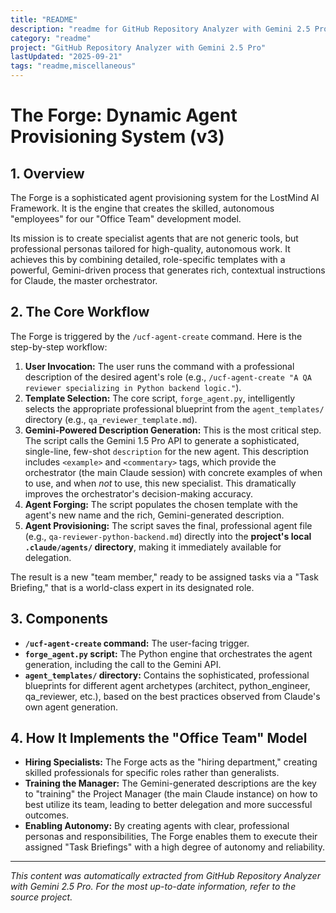 ```yaml
---
title: "README"
description: "readme for GitHub Repository Analyzer with Gemini 2.5 Pro"
category: "readme"
project: "GitHub Repository Analyzer with Gemini 2.5 Pro"
lastUpdated: "2025-09-21"
tags: "readme,miscellaneous"
---
```


# The Forge: Dynamic Agent Provisioning System (v3)

## 1. Overview

The Forge is a sophisticated agent provisioning system for the LostMind AI Framework. It is the engine that creates the skilled, autonomous "employees" for our "Office Team" development model.

Its mission is to create specialist agents that are not generic tools, but professional personas tailored for high-quality, autonomous work. It achieves this by combining detailed, role-specific templates with a powerful, Gemini-driven process that generates rich, contextual instructions for Claude, the master orchestrator.

## 2. The Core Workflow

The Forge is triggered by the `/ucf-agent-create` command. Here is the step-by-step workflow:

1.  **User Invocation:** The user runs the command with a professional description of the desired agent's role (e.g., `/ucf-agent-create "A QA reviewer specializing in Python backend logic."`).
2.  **Template Selection:** The core script, `forge_agent.py`, intelligently selects the appropriate professional blueprint from the `agent_templates/` directory (e.g., `qa_reviewer_template.md`).
3.  **Gemini-Powered Description Generation:** This is the most critical step. The script calls the Gemini 1.5 Pro API to generate a sophisticated, single-line, few-shot `description` for the new agent. This description includes `<example>` and `<commentary>` tags, which provide the orchestrator (the main Claude session) with concrete examples of when to use, and when *not* to use, this new specialist. This dramatically improves the orchestrator's decision-making accuracy.
4.  **Agent Forging:** The script populates the chosen template with the agent's new name and the rich, Gemini-generated description.
5.  **Agent Provisioning:** The script saves the final, professional agent file (e.g., `qa-reviewer-python-backend.md`) directly into the **project's local `.claude/agents/` directory**, making it immediately available for delegation.

The result is a new "team member," ready to be assigned tasks via a "Task Briefing," that is a world-class expert in its designated role.

## 3. Components

*   **`/ucf-agent-create` command:** The user-facing trigger.
*   **`forge_agent.py` script:** The Python engine that orchestrates the agent generation, including the call to the Gemini API.
*   **`agent_templates/` directory:** Contains the sophisticated, professional blueprints for different agent archetypes (architect, python_engineer, qa_reviewer, etc.), based on the best practices observed from Claude's own agent generation.

## 4. How It Implements the "Office Team" Model

*   **Hiring Specialists:** The Forge acts as the "hiring department," creating skilled professionals for specific roles rather than generalists.
*   **Training the Manager:** The Gemini-generated descriptions are the key to "training" the Project Manager (the main Claude instance) on how to best utilize its team, leading to better delegation and more successful outcomes.
*   **Enabling Autonomy:** By creating agents with clear, professional personas and responsibilities, The Forge enables them to execute their assigned "Task Briefings" with a high degree of autonomy and reliability.


---
*This content was automatically extracted from GitHub Repository Analyzer with Gemini 2.5 Pro. For the most up-to-date information, refer to the source project.*
